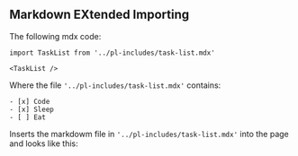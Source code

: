 ## Markdown EXtended Importing

The following mdx code:

```mdx
import TaskList from '../pl-includes/task-list.mdx'
 
<TaskList />
```
Where the file `'../pl-includes/task-list.mdx'` contains:

```mdx
- [x] Code
- [x] Sleep
- [ ] Eat
```

Inserts the markdowm file in `'../pl-includes/task-list.mdx'` into the page and looks like this:

 
<TaskList />
  